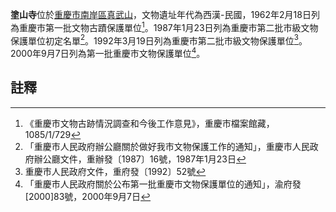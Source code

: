 {{msg:重慶市文物保護單位
|名稱 = 塗山寺
|編號 = ？
|圖片 = 
|級別 = 1
|分類 = 
|時代 = 西漢-民國
|地点 = 真武山
|坐標 = 
|登錄 = 1962年2月18日
}}
{{msg:重慶市文物保護單位
|名稱 = 塗山寺
|編號 = 41
|圖片 = 
|級別 = 3
|分類 = 
|時代 = 清
|地点 = [[南岸區|南岸區]]龍門浩後山
|坐標 = 
|登錄 = 1987年1月23日
}}
{{msg:重慶市文物保護單位
|名稱 = 塗山寺
|編號 = 54
|圖片 = 
|級別 = 4
|分類 = 
|時代 = 清
|地点 = [[南岸區|南岸區]]龍門浩後山
|坐標 = 
|登錄 = 1992年3月19日
}}
{{msg:重慶市文物保護單位
|名稱 = 塗山寺
|編號 = 65
|圖片 = 
|級別 = 5
|分類 = 
|時代 = 清代
|地点 = [[南岸區|南岸區]][[黃桷埡鎮|黃桷埡鎮]]真武山15號
|坐標 = 
|登錄 = 2000年9月7日
}}
'''塗山寺'''位於[[重慶市|重慶市]][[南岸區|南岸區]][[真武山|真武山]]，文物遺址年代為西漢-民國，1962年2月18日列為重慶市第一批文物古蹟保護單位<ref>《重慶市文物古跡情況調查和今後工作意見》，重慶市檔案館藏，1085/1/729</ref>。1987年1月23日列為重慶市第二批市級文物保護單位初定名單<ref>「重慶市人民政府辦公廳關於做好我市文物保護工作的通知」，重慶市人民政府辦公廳文件，重辦發〔1987〕16號，1987年1月23日</ref>。1992年3月19日列為重慶市第二批市級文物保護單位<ref>重慶市人民政府文件，重府發〔1992〕52號</ref>。2000年9月7日列為第一批重慶市文物保護單位<ref>「重慶市人民政府關於公布第一批重慶市文物保護單位的通知」，渝府發[2000]83號，2000年9月7日</ref>。
== 註釋 ==
{{reflist}}
{{文物保護單位小作品}}